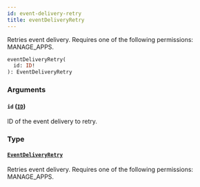 ```yaml
---
id: event-delivery-retry
title: eventDeliveryRetry
---
```


Retries event delivery. Requires one of the following permissions: MANAGE_APPS.

```graphql
eventDeliveryRetry(
  id: ID!
): EventDeliveryRetry
```

### Arguments

#### `id` ([`ID`](../../../developer/api-reference/scalars/id))

ID of the event delivery to retry.

### Type

#### [`EventDeliveryRetry`](../../../developer/api-reference/objects/event-delivery-retry)

Retries event delivery. Requires one of the following permissions: MANAGE_APPS.

